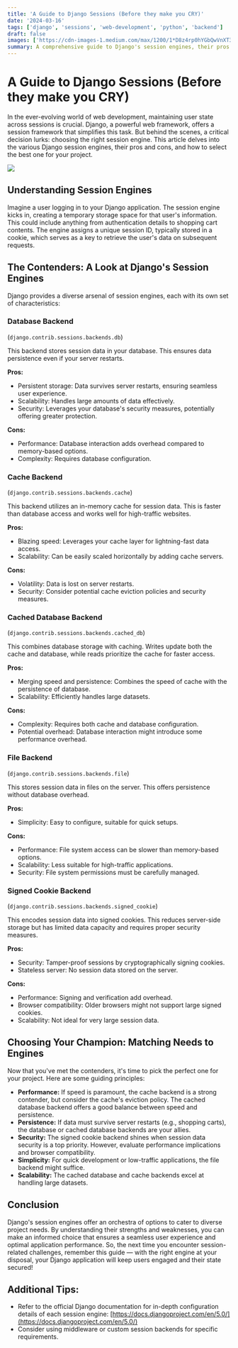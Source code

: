 ```yaml
---
title: 'A Guide to Django Sessions (Before they make you CRY)'
date: '2024-03-16'
tags: ['django', 'sessions', 'web-development', 'python', 'backend']
draft: false
images: ['https://cdn-images-1.medium.com/max/1200/1*D8z4rp0hYGbQwVnXT3280w.png']
summary: A comprehensive guide to Django's session engines, their pros and cons, and how to choose the right one for your project. Learn about database, cache, file, and signed cookie backends.
---
```


# A Guide to Django Sessions (Before they make you CRY)

In the ever-evolving world of web development, maintaining user state across sessions is crucial. Django, a powerful web framework, offers a session framework that simplifies this task. But behind the scenes, a critical decision lurks: choosing the right session engine. This article delves into the various Django session engines, their pros and cons, and how to select the best one for your project.

![](https://cdn-images-1.medium.com/max/1200/1*V8XtoIuzp-XmvwZ_4f4cPw.png)

## Understanding Session Engines

Imagine a user logging in to your Django application. The session engine kicks in, creating a temporary storage space for that user's information. This could include anything from authentication details to shopping cart contents. The engine assigns a unique session ID, typically stored in a cookie, which serves as a key to retrieve the user's data on subsequent requests.

## The Contenders: A Look at Django's Session Engines

Django provides a diverse arsenal of session engines, each with its own set of characteristics:

### Database Backend

(`django.contrib.sessions.backends.db`)

This backend stores session data in your database. This ensures data persistence even if your server restarts.

**Pros:**

- Persistent storage: Data survives server restarts, ensuring seamless user experience.
- Scalability: Handles large amounts of data effectively.
- Security: Leverages your database's security measures, potentially offering greater protection.

**Cons:**

- Performance: Database interaction adds overhead compared to memory-based options.
- Complexity: Requires database configuration.

### Cache Backend

(`django.contrib.sessions.backends.cache`)

This backend utilizes an in-memory cache for session data. This is faster than database access and works well for high-traffic websites.

**Pros:**

- Blazing speed: Leverages your cache layer for lightning-fast data access.
- Scalability: Can be easily scaled horizontally by adding cache servers.

**Cons:**

- Volatility: Data is lost on server restarts.
- Security: Consider potential cache eviction policies and security measures.

### Cached Database Backend

(`django.contrib.sessions.backends.cached_db`)

This combines database storage with caching. Writes update both the cache and database, while reads prioritize the cache for faster access.

**Pros:**

- Merging speed and persistence: Combines the speed of cache with the persistence of database.
- Scalability: Efficiently handles large datasets.

**Cons:**

- Complexity: Requires both cache and database configuration.
- Potential overhead: Database interaction might introduce some performance overhead.

### File Backend

(`django.contrib.sessions.backends.file`)

This stores session data in files on the server. This offers persistence without database overhead.

**Pros:**

- Simplicity: Easy to configure, suitable for quick setups.

**Cons:**

- Performance: File system access can be slower than memory-based options.
- Scalability: Less suitable for high-traffic applications.
- Security: File system permissions must be carefully managed.

### Signed Cookie Backend

(`django.contrib.sessions.backends.signed_cookie`)

This encodes session data into signed cookies. This reduces server-side storage but has limited data capacity and requires proper security measures.

**Pros:**

- Security: Tamper-proof sessions by cryptographically signing cookies.
- Stateless server: No session data stored on the server.

**Cons:**

- Performance: Signing and verification add overhead.
- Browser compatibility: Older browsers might not support large signed cookies.
- Scalability: Not ideal for very large session data.

## Choosing Your Champion: Matching Needs to Engines

Now that you've met the contenders, it's time to pick the perfect one for your project. Here are some guiding principles:

- **Performance:** If speed is paramount, the cache backend is a strong contender, but consider the cache's eviction policy. The cached database backend offers a good balance between speed and persistence.
- **Persistence:** If data must survive server restarts (e.g., shopping carts), the database or cached database backends are your allies.
- **Security:** The signed cookie backend shines when session data security is a top priority. However, evaluate performance implications and browser compatibility.
- **Simplicity:** For quick development or low-traffic applications, the file backend might suffice.
- **Scalability:** The cached database and cache backends excel at handling large datasets.

## Conclusion

Django's session engines offer an orchestra of options to cater to diverse project needs. By understanding their strengths and weaknesses, you can make an informed choice that ensures a seamless user experience and optimal application performance. So, the next time you encounter session-related challenges, remember this guide — with the right engine at your disposal, your Django application will keep users engaged and their state secured!

## Additional Tips:

- Refer to the official Django documentation for in-depth configuration details of each session engine: [https://docs.djangoproject.com/en/5.0/](https://docs.djangoproject.com/en/5.0/)
- Consider using middleware or custom session backends for specific requirements.
